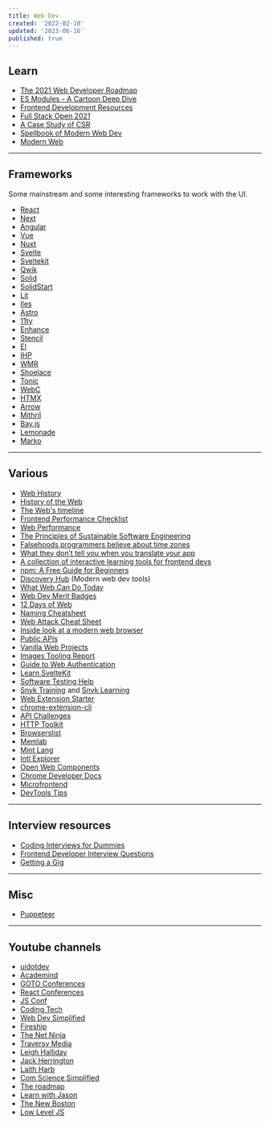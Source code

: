 ```yaml
---
title: Web Dev
created: '2022-02-10'
updated: '2023-06-16'
published: true
---
```


## Learn

-   [The 2021 Web Developer Roadmap](https://levelup.gitconnected.com/the-2020-web-developer-roadmap-76503ddfb327)
-   [ES Modules - A Cartoon Deep Dive](https://hacks.mozilla.org/2018/03/es-modules-a-cartoon-deep-dive/)
-   [Frontend Development Resources](https://github.com/codingknite/frontend-development)
-   [Full Stack Open 2021](https://fullstackopen.com/en/)
-   [A Case Study of CSR](https://github.com/theninthsky/client-side-rendering)
-   [Spellbook of Modern Web Dev](https://github.com/dexteryy/spellbook-of-modern-webdev)
-   [Modern Web](https://github.com/modernweb-dev/web)

---

## Frameworks

Some mainstream and some interesting frameworks to work with the UI.

-   [React](https://react.dev)
-   [Next](https://nextjs.org/)
-   [Angular](https://angular.io/)
-   [Vue](https://vuejs.org/)
-   [Nuxt](https://nuxtjs.org/)
-   [Svelte](https://svelte.dev/)
-   [Sveltekit](https://kit.svelte.dev/)
-   [Qwik](https://github.com/builderio/qwik)
-   [Solid](https://github.com/solidjs/solid)
-   [SolidStart](https://github.com/solidjs/solid-start)
-   [Lit](https://lit.dev/)
-   [Iles](https://iles.pages.dev/)
-   [Astro](https://astro.build/)
-   [11ty](https://www.11ty.dev/)
-   [Enhance](https://enhance.dev/docs/)
-   [Stencil](https://stenciljs.com/)
-   [El](https://github.com/frameable/el)
-   [IHP](https://github.com/digitallyinduced/ihp)
-   [WMR](https://github.com/preactjs/wmr)
-   [Shoelace](https://shoelace.style/)
-   [Tonic](https://tonicframework.dev/)
-   [WebC](https://github.com/11ty/webc)
-   [HTMX](https://htmx.org/)
-   [Arrow](https://www.arrow-js.com/)
-   [Mithril](https://mithril.js.org/)
-   [Bay.js](https://bayjs.org/)
-   [Lemonade](https://lemonadejs.net/)
-   [Marko](https://github.com/marko-js/marko)

---

## Various

-   [Web History](https://css-tricks.com/chapter-1-birth/)
-   [History of the Web](https://www.matthewgerstman.com/tech/history-of-the-web/)
-   [The Web's timeline](https://thehistoryoftheweb.com/timeline/)
-   [Frontend Performance Checklist](https://www.smashingmagazine.com/2021/01/front-end-performance-2021-free-pdf-checklist/)
-   [Web Performance](https://github.com/research-experiment/web-performance-research)
-   [The Principles of Sustainable Software Engineering](https://docs.microsoft.com/en-us/learn/modules/sustainable-software-engineering-overview/)
-   [Falsehoods programmers believe about time zones](https://www.zainrizvi.io/blog/falsehoods-programmers-believe-about-time-zones/)
-   [What they don’t tell you when you translate your app](https://ericwbailey.design/writing/what-they-dont-tell-you-when-you-translate-your-app/)
-   [A collection of interactive learning tools for frontend devs](https://www.smashingmagazine.com/2021/09/interactive-learning-tools-front-end-developers/)
-   [npm: A Free Guide for Beginners](https://css-tricks.com/a-complete-beginners-guide-to-npm/)
-   [Discovery Hub](https://bejamas.io/discovery) (Modern web dev tools)
-   [What Web Can Do Today](https://whatwebcando.today/)
-   [Web Dev Merit Badges](https://css-tricks.com/web-development-merit-badges/)
-   [12 Days of Web](https://12daysofweb.dev/)
-   [Naming Cheatsheet](https://github.com/kettanaito/naming-cheatsheet)
-   [Web Attack Cheat Sheet](https://github.com/riramar/Web-Attack-Cheat-Sheet)
-   [Inside look at a modern web browser](https://developers.google.com/web/updates/2018/09/inside-browser-part1)
-   [Public APIs](https://github.com/public-apis/public-apis)
-   [Vanilla Web Projects](https://github.com/bradtraversy/vanillawebprojects)
-   [Images Tooling Report](https://images.tooling.report/)
-   [Guide to Web Authentication](https://webauthn.guide/)
-   [Learn SvelteKit](https://vercel.com/solutions/svelte)
-   [Software Testing Help](https://www.softwaretestinghelp.com/)
-   [Snyk Training](https://training.snyk.io/) and [Snyk Learning](https://learn.snyk.io/)
-   [Web Extension Starter](https://github.com/abhijithvijayan/web-extension-starter)
-   [chrome-extension-cli](https://github.com/dutiyesh/chrome-extension-cli)
-   [API Challenges](https://apichallenges.herokuapp.com)
-   [HTTP Toolkit](https://httptoolkit.tech)
-   [Browserslist](https://browsersl.ist/)
-   [Memlab](https://github.com/facebookincubator/memlab)
-   [Mint Lang](https://mint-lang.com/)
-   [Intl Explorer](https://www.intl-explorer.com/)
-   [Open Web Components](https://open-wc.org/)
-   [Chrome Developer Docs](https://developer.chrome.com/docs/)
-   [Microfrontend](https://microfrontend.dev/)
-   [DevTools Tips](https://devtoolstips.org/)

---

## Interview resources

-   [Coding Interviews for Dummies](https://www.freecodecamp.org/news/coding-interviews-for-dummies-5e048933b82b/)
-   [Frontend Developer Interview Questions](https://h5bp.org/Front-end-Developer-Interview-Questions/)
-   [Getting a Gig](https://github.com/cassidoo/getting-a-gig)

---

## Misc

-   [Puppeteer](https://github.com/puppeteer/puppeteer)

---

## Youtube channels <YoutubeIcon />

-   [uidotdev](https://www.youtube.com/c/uidotdev)
-   [Academind](https://www.youtube.com/c/Academind)
-   [GOTO Conferences](https://www.youtube.com/c/GotoConferences)
-   [React Conferences](https://www.youtube.com/c/ReactConferences)
-   [JS Conf](https://www.youtube.com/c/JSConfEU)
-   [Coding Tech](https://www.youtube.com/c/CodingTech)
-   [Web Dev Simplified](https://www.youtube.com/c/WebDevSimplified)
-   [Fireship](https://www.youtube.com/c/Fireship)
-   [The Net Ninja](https://www.youtube.com/c/TheNetNinja)
-   [Traversy Media](https://www.youtube.com/c/TraversyMedia)
-   [Leigh Halliday](https://www.youtube.com/c/leighhalliday)
-   [Jack Herrington](https://www.youtube.com/c/JackHerrington)
-   [Laith Harb](https://www.youtube.com/channel/UCyLNhHSiEVkVwPSFKxJAfSA)
-   [Com Science Simplified](https://www.youtube.com/c/ComScienceSimplified)
-   [The roadmap](https://www.youtube.com/c/theroadmap)
-   [Learn with Jason](https://www.youtube.com/channel/UCnty0z0pNRDgnuoirYXnC5A)
-   [The New Boston](https://www.youtube.com/user/thenewboston)
-   [Low Level JS](https://www.youtube.com/c/LowLevelJavaScript)
